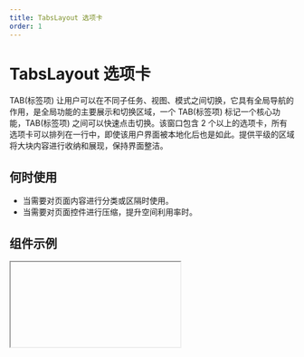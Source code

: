 ```yaml
---
title: TabsLayout 选项卡
order: 1
---
```


# TabsLayout 选项卡

TAB(标签项) 让用户可以在不同子任务、视图、模式之间切换，它具有全局导航的作用，是全局功能的主要展示和切换区域，一个 TAB(标签项) 标记一个核心功能，TAB(标签项) 之间可以快速点击切换。该窗口包含 2 个以上的选项卡，所有选项卡可以排列在一行中，即使该用户界面被本地化后也是如此。提供平级的区域将大块内容进行收纳和展现，保持界面整洁。


## 何时使用
- 当需要对页面内容进行分类或区隔时使用。
- 当需要对页面控件进行压缩，提升空间利用率时。


## 组件示例


<Iframe url="https://www.aliwork.com/developer/tabs-layout-v2?isRenderNav=false" />

## 组件属性


<AttrTable
  dataSource={[
    {
      code: 'items',
      type: '[TabItem[]](/docs/components/interface#tabitem)',
      default: '-',
      desc: '可以设置默认激活选项、禁用选项和标签名',
    },
    {
      code: 'shape',
      type: `'pure' | 'wrapped' | 'text' | 'capsule'`,
      default: `'pure'`,
      desc: '设置选项卡形态',
    },
    {
      code: 'size',
      type: `'small' | 'medium'`,
      default: `'medium'`,
      desc: '标签项大小',
    },
    {
      code: 'contentPadding',
      type: `string`,
      default: `'20px 20px'`,
      desc: '设定内容区的内间距，请输入合法的 CSS padding 值',
    },
    {
      code: 'excessMode',
      type: `'slide' | 'dropdown'`,
      default: `'slide'`,
      desc: '选项卡过多时的滑动模式，slide：滑动、dropdown：下拉选择',
    },
    {
      code: 'tabPosition',
      type: `'top' | 'bottom' | 'left' | 'right'`,
      default: `'top'`,
      desc: '导航选项卡的位置',
    },
    {
      code: 'needBadge',
      type: 'boolean',
      default: `false`,
      desc: '开启徽标',
    },
    {
      code: 'renderBadge',
      type: `(tabItem: object) => ReactNode }`,
      default: `-`,
      desc: '徽标渲染',
    },
    {
      code: 'tabRender',
      type: `(key: string, props: object) => ReactNode`,
      default: `-`,
      desc: '自定义渲染选项卡',
    },
    {
      code: 'extraRender',
      type: `() => ReactNode`,
      default: `-`,
      desc: '渲染导航栏附加内容',
    },
    {
      code: 'onTabChange',
      type: '(activeIndex: number, key: string) => void',
      default: '-',
      desc: '选项卡切换事件',
    },
  ]}
/>
